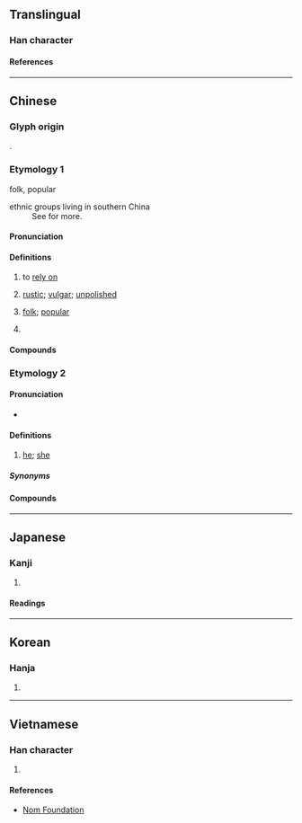 {{character info}}
==Translingual==

===Han character===
{{Han char|rn=9|rad=人|as=07|sn=9|four=26214|canj=OWG|ids=⿰亻里}}

====References====
{{Han ref|kx=0105.140|dkj=00699|dj=0222.030|hdz=10160.010|uh=4FDA}}

----

==Chinese==
{{zh-forms}}
{{zh-wp|zh:俚人}}

===Glyph origin===
{{Han etym}}
{{Han compound|人|alt1=亻|里|ls=psc|c1=s|c2=p}}.

===Etymology 1===
; folk, popular
{{rfe|zh|Related to {{zh-l|里}} (village)?}}

; ethnic groups living in southern China
: See {{zh-l|黎}} for more.

====Pronunciation====
{{zh-pron
|m=lǐ
|c=lei5
|mn=lí
|mc=y
|oc=y
|ma=
|cat=a,v,pn,pron
}}

====Definitions====
{{zh-hanzi}}

# {{lb|zh|obsolete}} to [[rely on]]
# {{lb|zh|literary}} [[rustic]]; [[vulgar]]; [[unpolished]]
# [[folk]]; [[popular]]
#: {{zh-x|俚語|slang}}
# {{lb|zh|historical}} {{n-g|general name for ethnic groups living in southern China}}

====Compounds====
{{zh-der|俚諺|俚歌|俚俗|俚語|俚儒|俗諺俚語|俚人|俚言|俚曲|鄙俚|質而不俚|蕪俚|鄙言俚語}}

===Etymology 2===

====Pronunciation====
* {{IPA|wuu|/lɪ˦/}}

====Definitions====
{{zh-hanzi}}

# {{lb|zh|Suzhou Wu}} [[he]]; [[she]]

=====Synonyms=====
{{zh-dial|他}}

====Compounds====
{{zh-der|俚篤}}

----

==Japanese==

===Kanji===
{{ja-kanji|grade=|rs=人07}}

# {{rfdef|ja|sort=人07}}

====Readings====
{{ja-readings
|goon=り
|kanon=り
|kun=いや-し.い
}}

----

==Korean==

===Hanja===
{{ko-hanja|리}}

# {{rfdef|ko|sort=人07}}

----

==Vietnamese==

===Han character===
{{vi-readings|reading=[[lái]], [[lia]], [[lí]]|rs=人07}}

# {{rfdef|vi|sort=人07}}

====References====
* [http://nomfoundation.org/common/nom_details.php?codepoint=4fda Nom Foundation]